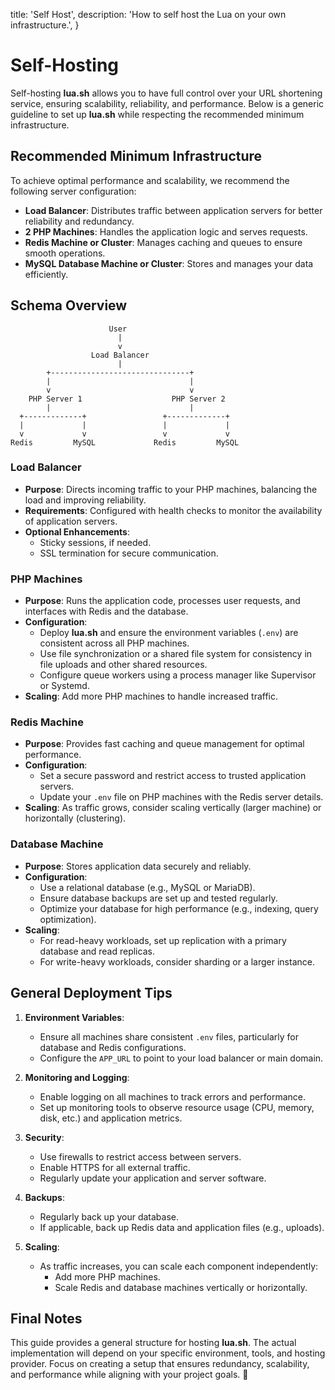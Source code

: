   title: 'Self Host',
  description:
    'How to self host the Lua on your own infrastructure.',
}

# Self-Hosting

Self-hosting **lua.sh** allows you to have full control over your URL shortening service, ensuring scalability, reliability, and performance. Below is a generic guideline to set up **lua.sh** while respecting the recommended minimum infrastructure.

## Recommended Minimum Infrastructure

To achieve optimal performance and scalability, we recommend the following server configuration:

- **Load Balancer**: Distributes traffic between application servers for better reliability and redundancy.
- **2 PHP Machines**: Handles the application logic and serves requests.
- **Redis Machine or Cluster**: Manages caching and queues to ensure smooth operations.
- **MySQL Database Machine or Cluster**: Stores and manages your data efficiently.

## Schema Overview
```
                      User
                        |
                        v
                  Load Balancer
                        |
        +-------------------------------+
        |                               |
        v                               v
    PHP Server 1                    PHP Server 2
        |                               |
  +-------------+                 +-------------+
  |             |                 |             |
  v             v                 v             v
Redis         MySQL             Redis         MySQL
```

### **Load Balancer**
- **Purpose**: Directs incoming traffic to your PHP machines, balancing the load and improving reliability.
- **Requirements**: Configured with health checks to monitor the availability of application servers.
- **Optional Enhancements**:
  - Sticky sessions, if needed.
  - SSL termination for secure communication.

### **PHP Machines**
- **Purpose**: Runs the application code, processes user requests, and interfaces with Redis and the database.
- **Configuration**:
  - Deploy **lua.sh** and ensure the environment variables (`.env`) are consistent across all PHP machines.
  - Use file synchronization or a shared file system for consistency in file uploads and other shared resources.
  - Configure queue workers using a process manager like Supervisor or Systemd.
- **Scaling**: Add more PHP machines to handle increased traffic.

### **Redis Machine**
- **Purpose**: Provides fast caching and queue management for optimal performance.
- **Configuration**:
  - Set a secure password and restrict access to trusted application servers.
  - Update your `.env` file on PHP machines with the Redis server details.
- **Scaling**: As traffic grows, consider scaling vertically (larger machine) or horizontally (clustering).

### **Database Machine**
- **Purpose**: Stores application data securely and reliably.
- **Configuration**:
  - Use a relational database (e.g., MySQL or MariaDB).
  - Ensure database backups are set up and tested regularly.
  - Optimize your database for high performance (e.g., indexing, query optimization).
- **Scaling**:
  - For read-heavy workloads, set up replication with a primary database and read replicas.
  - For write-heavy workloads, consider sharding or a larger instance.

## General Deployment Tips

1. **Environment Variables**:
   - Ensure all machines share consistent `.env` files, particularly for database and Redis configurations.
   - Configure the `APP_URL` to point to your load balancer or main domain.

2. **Monitoring and Logging**:
   - Enable logging on all machines to track errors and performance.
   - Set up monitoring tools to observe resource usage (CPU, memory, disk, etc.) and application metrics.

3. **Security**:
   - Use firewalls to restrict access between servers.
   - Enable HTTPS for all external traffic.
   - Regularly update your application and server software.

4. **Backups**:
   - Regularly back up your database.
   - If applicable, back up Redis data and application files (e.g., uploads).

5. **Scaling**:
   - As traffic increases, you can scale each component independently:
     - Add more PHP machines.
     - Scale Redis and database machines vertically or horizontally.

## Final Notes

This guide provides a general structure for hosting **lua.sh**. The actual implementation will depend on your specific environment, tools, and hosting provider. Focus on creating a setup that ensures redundancy, scalability, and performance while aligning with your project goals. 🚀
